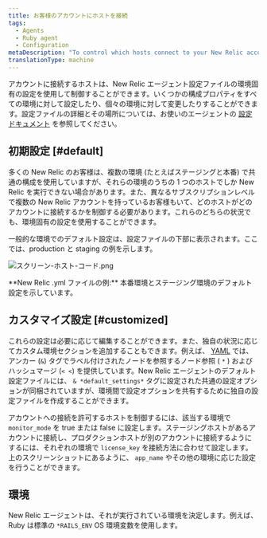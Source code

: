 ```yaml
---
title: お客様のアカウントにホストを接続
tags:
  - Agents
  - Ruby agent
  - Configuration
metaDescription: "To control which hosts connect to your New Relic account, use environment-specific settings in your Ruby agent's config file."
translationType: machine
---
```


アカウントに接続するホストは、New Relic エージェント設定ファイルの環境固有の設定を使用して制御することができます。いくつかの構成プロパティをすべての環境に対して設定したり、個々の環境に対して変更したりすることができます。設定ファイルの詳細とその場所については、お使いのエージェントの [設定ドキュメント](/docs/site/configuring-the-agent) を参照してください。

## 初期設定 [#default]

多くの New Relic のお客様は、複数の環境 (たとえばステージングと本番) で共通の構成を使用していますが、それらの環境のうちの 1 つのホストでしか New Relic を実行できない場合があります。また、異なるサブスクリプションレベルで複数の New Relic アカウントを持っているお客様もいて、どのホストがどのアカウントに接続するかを制御する必要があります。これらのどちらの状況でも、環境固有の設定を使用することができます。

一般的な環境でのデフォルト設定は、設定ファイルの下部に表示されます。ここでは、production と staging の例を示します。

![スクリーン-ホスト-コード.png](src/images/screen-hosts-code.png 'スクリーン-ホスト-コード.png')

<figcaption>
  **New Relic .yml ファイルの例:**
  本番環境とステージング環境のデフォルト設定を示しています。
</figcaption>

## カスタマイズ設定 [#customized]

これらの設定は必要に応じて編集することができます。また、独自の状況に応じてカスタム環境セクションを追加することもできます。例えば、 [YAML](http://en.wikipedia.org/wiki/YAML%23Data_merge_and_references '新しいウィンドウで開くリンク') では、アンカー (`&`) タグでラベル付けされたノードを参照するノード参照 ( `*` ) およびハッシュマージ (`< <`) を提供しています。New Relic エージェントのデフォルト設定ファイルには、 `& *default_settings*` タグに設定された共通の設定オプションが同梱されていますが、環境間で設定オプションを共有するために独自の設定ファイルを作成することができます。

アカウントへの接続を許可するホストを制御するには、該当する環境で `monitor_mode` を true または false に設定します。ステージングホストがあるアカウントに接続し、プロダクションホストが別のアカウントに接続するようにするには、それぞれの環境で `license_key` を接続方法に合わせて設定します。上のスクリーンショットにあるように、 `app_name` やその他の環境に応じた設定を行うことができます。

## 環境

New Relic エージェントは、それが実行されている環境を決定します。例えば、Ruby は標準の `*RAILS_ENV` OS 環境変数を使用します。
